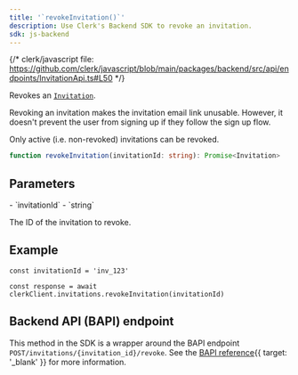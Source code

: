 ```yaml
---
title: '`revokeInvitation()`'
description: Use Clerk's Backend SDK to revoke an invitation.
sdk: js-backend
---
```


{/* clerk/javascript file: https://github.com/clerk/javascript/blob/main/packages/backend/src/api/endpoints/InvitationApi.ts#L50 */}

Revokes an [`Invitation`](/docs/references/backend/types/backend-invitation).

Revoking an invitation makes the invitation email link unusable. However, it doesn't prevent the user from signing up if they follow the sign up flow.

Only active (i.e. non-revoked) invitations can be revoked.

```ts
function revokeInvitation(invitationId: string): Promise<Invitation>
```

## Parameters

<Properties>
  - `invitationId`
  - `string`

  The ID of the invitation to revoke.
</Properties>

## Example

<Include src="_partials/backend/usage" />

```tsx
const invitationId = 'inv_123'

const response = await clerkClient.invitations.revokeInvitation(invitationId)
```

## Backend API (BAPI) endpoint

This method in the SDK is a wrapper around the BAPI endpoint `POST/invitations/{invitation_id}/revoke`. See the [BAPI reference](/docs/reference/backend-api/tag/invitations/post/invitations/{invitation_id}/revoke){{ target: '_blank' }} for more information.
